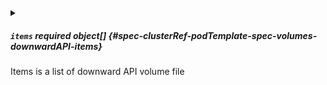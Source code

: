 


<details className="config-field" data-expandable="true">
<summary>

##### `items` <span className="config-field-required" data-required="false">required</span> <span className="config-field-type">object[]</span> <span className="config-field-default"></span> <span className="config-field-enum"></span> {#spec-clusterRef-podTemplate-spec-volumes-downwardAPI-items}

Items is a list of downward API volume file

</summary>

<PartialItemsreference />


</details>


<PartialDefaultMode />
